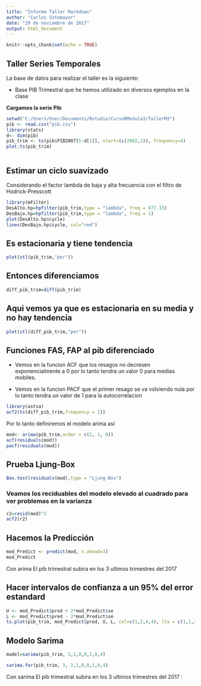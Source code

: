 ---
title: "Informe Taller Markdown"
author: "Carlos Sotomayor"
date: "29 de noviembre de 2017"
output: html_document
---

```{r setup, include=FALSE}
knitr::opts_chunk$set(echo = TRUE)
```

## Taller Series Temporales
La base de datos para realizar el taller es la siguiente:

- Base PIB Trimestral que he hemos utilizado en diversos ejemplos en la clase 


**Cargamos la serie Pib**
```{r pib}
setwd("C:/Users/User/Documents/Rstudio/CursoRModulo3/TallerM3") 
pib <- read.csv("pib.csv")
library(stats)
d<- dim(pib)
pib_trim <- ts(pib$PIB2007[5:d[1]], start=(c(2002,1)), frequency=4)
plot.ts(pib_trim)



```

## Estimar un ciclo suavizado

Considerando  el factor lambda de baja y alta frecuencia con el filtro de Hodrick-Presscott 

```{r}
library(mFilter)
DesAlto.hp=hpfilter(pib_trim,type = "lambda", freq = 677.13)
DesBajo.hp=hpfilter(pib_trim,type = "lambda", freq = 1)
plot(DesAlto.hp$cycle)
lines(DesBajo.hp$cycle, col="red")

```

## Es estacionaria y tiene tendencia
```{r}
plot(stl(pib_trim,"per"))
```


## Entonces diferenciamos
```{r}
diff_pib_trim=diff(pib_trim)
```


## Aqui vemos ya que es estacionaria en su media y no hay tendencia
```{r}
plot(stl(diff_pib_trim,"per"))
```


## Funciones FAS, FAP al pib diferenciado
- Vemos en la funcion ACF que los resagos no decresen exponencialmente a 0
por lo tanto tendra un valor 0 para medias mobiles.

- Vemos en la funcion PACF que el primer resago se va volviendo nula
por lo tanto tendra un valor de 1 para la autocorrelacion
```{r}
library(astsa)
acf2(ts(diff_pib_trim,frequency = 1))
```

Por lo tanto definiremos el modelo arima así
```{r}
mod<- arima(pib_trim,order = c(2, 1, 0))
acf(residuals(mod))
pacf(residuals(mod))
```

## Prueba Ljung-Box
```{r}
Box.test(residuals(mod),type = "Ljung-Box")
```


### Veamos los reciduables del modelo elevado al cuadrado para ver problemas en la varianza 
```{r}
r2=resid(mod)^2
acf2(r2)
```


## Hacemos la Predicción
```{r}
mod_Predict <- predict(mod, n.ahead=3)
mod_Predict
```

Con arima El pib trimestral subira en los 3 ultimos trimestres del 2017 

## Hacer intervalos de confianza a un 95% del error estandard
```{r}
U <- mod_Predict$pred + 2*mod_Predict$se
L <- mod_Predict$pred - 2*mod_Predict$se
ts.plot(pib_trim, mod_Predict$pred, U, L, col=c(1,2,4,4), lty = c(1,1,2,2))
```


## Modelo Sarima
```{r}
model=sarima(pib_trim, 2,1,0,0,1,0,4)

sarima.for(pib_trim, 3, 2,1,0,0,1,0,4)
```

Con sarima El pib trimestral subira en los 3 ultimos trimestres del 2017 :

